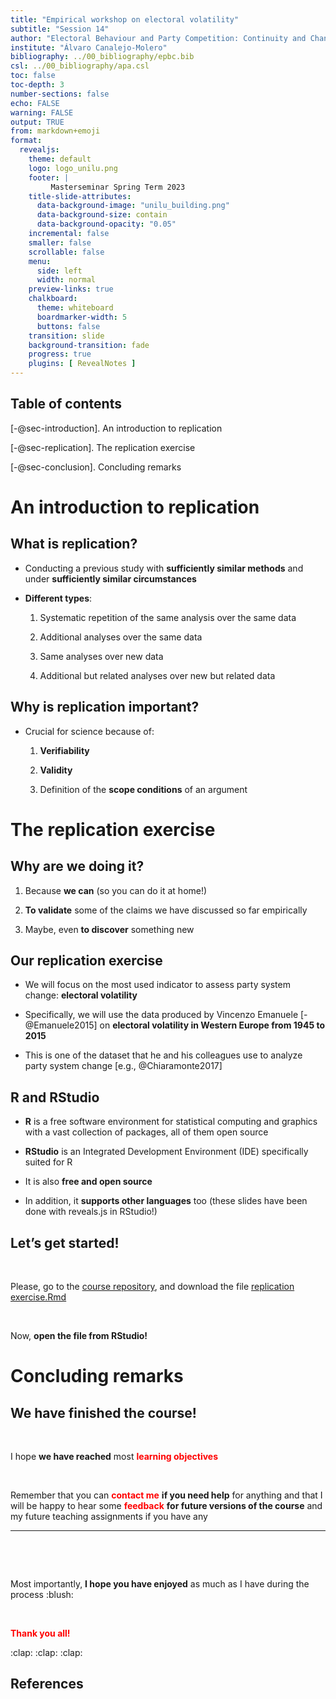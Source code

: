 ```yaml
---
title: "Empirical workshop on electoral volatility"
subtitle: "Session 14"
author: "Electoral Behaviour and Party Competition: Continuity and Change in WE"
institute: "Álvaro Canalejo-Molero"
bibliography: ../00_bibliography/epbc.bib
csl: ../00_bibliography/apa.csl
toc: false
toc-depth: 3
number-sections: false
echo: FALSE
warning: FALSE
output: TRUE
from: markdown+emoji
format:
  revealjs:
    theme: default
    logo: logo_unilu.png
    footer: | 
         Masterseminar Spring Term 2023
    title-slide-attributes:
      data-background-image: "unilu_building.png"
      data-background-size: contain
      data-background-opacity: "0.05"
    incremental: false
    smaller: false
    scrollable: false
    menu:
      side: left
      width: normal
    preview-links: true
    chalkboard:
      theme: whiteboard
      boardmarker-width: 5
      buttons: false
    transition: slide
    background-transition: fade
    progress: true
    plugins: [ RevealNotes ]
---
```


## Table of contents

[-@sec-introduction]. An introduction to replication

[-@sec-replication]. The replication exercise

[-@sec-conclusion]. Concluding remarks

# An introduction to replication {#sec-introduction}

## What is replication?

- Conducting a previous study with **sufficiently similar methods** and under **sufficiently similar circumstances**

- **Different types**:

  1. Systematic repetition of the same analysis over the same data
  
  2. Additional analyses over the same data
  
  3. Same analyses over new data

  4. Additional but related analyses over new but related data

## Why is replication important?

- Crucial for science because of:

  1. **Verifiability**
  
  2. **Validity**
  
  3. Definition of the **scope conditions** of an argument


# The replication exercise {#sec-replication}

## Why are we doing it?

1. Because **we can** (so you can do it at home!)

2. **To validate** some of the claims we have discussed so far empirically

3. Maybe, even **to discover** something new

## Our replication exercise

- We will focus on the most used indicator to assess party system change: **electoral volatility**

- Specifically, we will use the data produced by Vincenzo Emanuele [-@Emanuele2015] on **electoral volatility in Western Europe from 1945 to 2015**

- This is one of the dataset that he and his colleagues use to analyze party system change [e.g., @Chiaramonte2017]

## R and RStudio

- **R** is a free software environment for statistical computing and graphics with a vast collection of packages, all of them open source

- **RStudio** is an Integrated Development Environment (IDE) specifically suited for R 

- It is also **free and open source**

- In addition, it **supports other languages** too (these slides have been done with reveals.js in RStudio!)

## Let's get started!

<br>

Please, go to the [course repository](https://github.com/ACanalejo/ebpc_unilu2023), and download the file [replication exercise.Rmd](https://github.com/ACanalejo/ebpc_unilu2023/tree/main/14_session14/replication_exercise.Rmd)

<br>

::: {.fragment .fade-in}

Now, **open the file from RStudio!**

:::

# Concluding remarks {#sec-conclusion}

## We have finished the course!

<br>

::: {.fragment .fade-in}

I hope **we have reached** most [**learning objectives**]{style="color:red"}

:::

<br>

::: {.fragment .fade-in}

Remember that you can [**contact me**]{style="color:red"} **if you need help** for anything and that I will be happy to hear some [**feedback**]{style="color:red"} **for future versions of the course** and my future teaching assignments if you have any

:::

---

<br>

<br>

Most importantly, **I hope you have enjoyed** as much as I have during the process :blush:


<br>

::: {.fragment .fade-in}

[**Thank you all!**]{style="color:red"}

:clap: :clap: :clap:

:::

## References

::: {#refs}
:::
